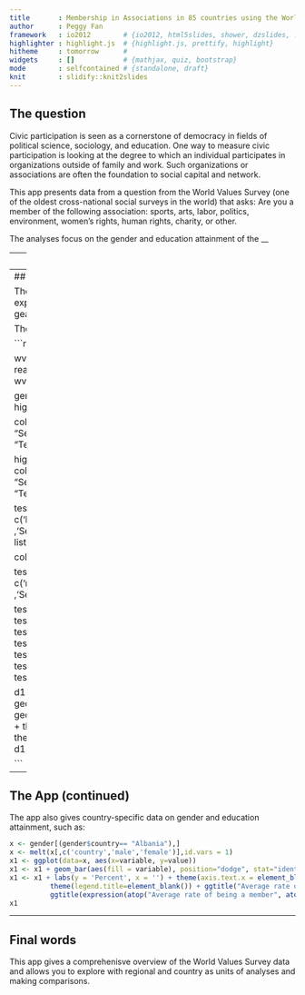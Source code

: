 ```yaml
---
title       : Membership in Associations in 85 countries using the World Values Survey, 1981-2007
author      : Peggy Fan
framework   : io2012        # {io2012, html5slides, shower, dzslides, ...}
highlighter : highlight.js  # {highlight.js, prettify, highlight}
hitheme     : tomorrow      # 
widgets     : []            # {mathjax, quiz, bootstrap}
mode        : selfcontained # {standalone, draft}
knit        : slidify::knit2slides
---
```


## The question

Civic participation is seen as a cornerstone of democracy in fields of political science, sociology, and education. One way to measure civic participation is looking at the degree to which an individual participates in organizations outside of family and work. Such organizations or associations are often the foundation to social capital and network. 

This app presents data from a question from the World Values Survey (one of the oldest cross-national social surveys in the world) that asks: Are you a member of the following association: sports, arts, labor, politics, environment, women's rights, human rights, charity, or other.

The analyses focus on the gender and education attainment of the __

---
## The data

The raw data from World Values Survey was cleaned and the variables of interest, gender and educational attainment, were extracted along with some country-level information. The data is further aggregated to the country level for this exercise. However, with a dataset like this:

```r
wvs_c <- read.csv("/Users/peggyfan/Downloads/R_data/Developing_data_products/wvs_c")
wvs_c <- wvs_c[, -1]
wvs_c <- wvs_c[1:2, ]
wvs_c 
````

It is difficult to observe the trends in terms of regions, gender, and education.

---
## The App

The app gives graphical and tabular representations of the data to faciliate data exploration.
It provides the descriptive analyses of associational membership on geagraphy, gender, and education attainment. 

The app gives regional averages by categories, such as this:

```r
library(rworldmap)
library(plyr)
library(reshape)
library(ggplot2)

wvs_c <- read.csv("/Users/peggyfan/Downloads/R_data/Developing_data_products/wvs_c")
wvs_c <- wvs_c[, -1]

gender <- wvs_c[,c(2, 4:6)]
highested <- wvs_c[,c(2, 4, 12:17)]
highested_data <- highested[complete.cases(highested),]

colnames(highested_data) <- c("region", "country", "Primary", "Secondary.incomplete", "Secondary.vocational","Secondary.preparatory", "Tertiary.incomplete", "Tertiary")

highested_data <- highested[complete.cases(highested),]
colnames(highested_data) <- c("region", "country", "Primary", "Secondary.incomplete", "Secondary.vocational",
                         "Secondary.preparatory", "Tertiary.incomplete", "Tertiary")

test3<- aggregate(highested_data[, c('Primary','Secondary.incomplete','Secondary.vocational'
                                     ,'Secondary.preparatory','Tertiary.incomplete','Tertiary')],  
                  by = list(as.character(highested_data$region)), function(x) c(mean=mean(x)))

colnames(test3)[1] <- "region"

test3 <- melt(test3[, c('region','Primary','Secondary.incomplete','Secondary.vocational'
                        ,'Secondary.preparatory','Tertiary.incomplete','Tertiary')], id.vars = 1)

test3$region[test3$region=="region1"] <- "North America & Western Europe" 
test3$region[test3$region=="region2"] <- "Central Europe"
test3$region[test3$region=="region3"] <- "Asia" 
test3$region[test3$region=="region4"] <- "Latin American & Caribbean"
test3$region[test3$region=="region5"] <- "Sub-Saharan Africa" 
test3$region[test3$region=="region6"] <- "Middle East & North Africa" 
test3$region[test3$region=="region7"] <- "Oceania" 

d1 <- ggplot(data=test3, aes(x=variable, y=value)) 
d1 <- d1 + geom_line(aes(group=region, color=region)) 
d1 <- d1 + geom_point(aes(color=region, shape=region)) 
d1 <- d1 + labs(y = 'Percent', x = '') + theme(axis.text.x = element_blank()) + ylim(0, 1) +
          theme(legend.title=element_blank()) + ggtitle("Average rate of being a member")
d1

```

--- 
## The App (continued)
The app also gives country-specific data on gender and education attainment, such as:

```r
x <- gender[(gender$country== "Albania"),]
x <- melt(x[,c('country','male','female')],id.vars = 1)
x1 <- ggplot(data=x, aes(x=variable, y=value)) 
x1 <- x1 + geom_bar(aes(fill = variable), position="dodge", stat="identity")  
x1 <- x1 + labs(y = 'Percent', x = '') + theme(axis.text.x = element_blank()) + ylim(0, 1) +
          theme(legend.title=element_blank()) + ggtitle("Average rate of being a member") + 
          ggtitle(expression(atop("Average rate of being a member", atop("Albania"), "")))
x1

```

---

## Final words

This app gives a comprehenisve overview of the World Values Survey data and allows you to explore
with regional and country as units of analyses and making comparisons.


